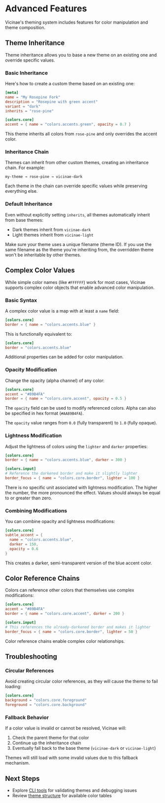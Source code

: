 # Advanced Features

Vicinae's theming system includes features for color manipulation and theme composition.

## Theme Inheritance

Theme inheritance allows you to base a new theme on an existing one and override specific values.

### Basic Inheritance

Here's how to create a custom theme based on an existing one:

```toml
[meta]
name = "My Rosepine Fork"
description = "Rosepine with green accent"
variant = "dark"
inherits = "rose-pine"

[colors.core]
accent = { name = "colors.accents.green", opacity = 0.7 }
```

This theme inherits all colors from `rose-pine` and only overrides the accent color.

### Inheritance Chain

Themes can inherit from other custom themes, creating an inheritance chain. For example:

```
my-theme → rose-pine → vicinae-dark
```

Each theme in the chain can override specific values while preserving everything else.

### Default Inheritance

Even without explicitly setting `inherits`, all themes automatically inherit from base themes:
- Dark themes inherit from `vicinae-dark`
- Light themes inherit from `vicinae-light`

<Warning>
Make sure your theme uses a unique filename (theme ID). If you use the same filename as the theme you're inheriting from, the overridden theme won't be inheritable by other themes.
</Warning>

## Complex Color Values

While simple color names (like `#FFFFFF`) work for most cases, Vicinae supports complex color objects that enable advanced color manipulation.

### Basic Syntax

A complex color value is a map with at least a `name` field:

```toml
[colors.core]
border = { name = "colors.accents.blue" }
```

This is functionally equivalent to:

```toml
[colors.core]
border = "colors.accents.blue"
```

Additional properties can be added for color manipulation.

### Opacity Modification

Change the opacity (alpha channel) of any color:

```toml
[colors.core]
accent = "#89B4FA"
border = { name = "colors.core.accent", opacity = 0.5 }
```

The `opacity` field can be used to modify referenced colors. Alpha can also be specified in hex format (`#AA89B4FA`).

The `opacity` value ranges from `0.0` (fully transparent) to `1.0` (fully opaque).

### Lightness Modification

Adjust the lightness of colors using the `lighter` and `darker` properties:

```toml
[colors.core]
border = { name = "colors.accents.blue", darker = 300 }

[colors.input]
# Reference the darkened border and make it slightly lighter
border_focus = { name = "colors.core.border", lighter = 100 }
```

<Note>
There is no specific unit associated with lightness modification. The higher the number, the more pronounced the effect. Values should always be equal to or greater than zero.
</Note>

### Combining Modifications

You can combine opacity and lightness modifications:

```toml
[colors.core]
subtle_accent = {
  name = "colors.accents.blue",
  darker = 150,
  opacity = 0.6
}
```

This creates a darker, semi-transparent version of the blue accent color.

## Color Reference Chains

Colors can reference other colors that themselves use complex modifications:

```toml
[colors.core]
accent = "#89B4FA"
border = { name = "colors.core.accent", darker = 200 }

[colors.input]
# This references the already-darkened border and makes it lighter
border_focus = { name = "colors.core.border", lighter = 50 }
```

Color reference chains enable complex color relationships.

## Troubleshooting

### Circular References

Avoid creating circular color references, as they will cause the theme to fail loading:

```toml
[colors.core]
background = "colors.core.foreground"
foreground = "colors.core.background"
```

### Fallback Behavior

If a color value is invalid or cannot be resolved, Vicinae will:
1. Check the parent theme for that color
2. Continue up the inheritance chain
3. Eventually fall back to the base theme (`vicinae-dark` or `vicinae-light`)

Themes will still load with some invalid values due to this fallback mechanism.

## Next Steps

- Explore [CLI tools](/theming/cli-tools) for validating themes and debugging issues
- Review [theme structure](/theming/theme-structure) for available color tables
